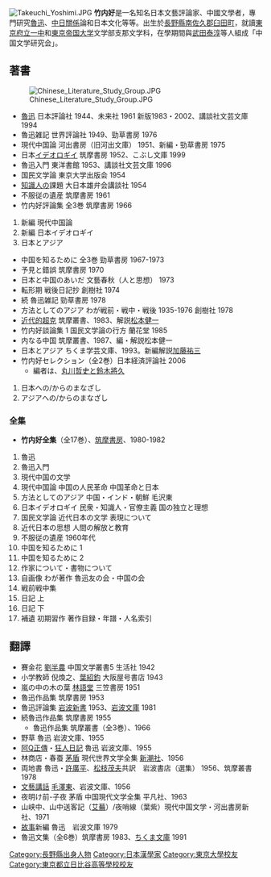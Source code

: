 {{expand|time=2017-01-04T07:07:02+00:00}}
{{unreferenced|time=2017-01-04T07:07:02+00:00}}
[[File:Takeuchi_Yoshimi.JPG|thumb]]
'''竹内好'''{{BD|1910年|10月2日|1977年|3月3日|}}是一名知名日本文藝評論家、中國文學者，專門研究[[魯迅|魯迅]]、[[中日關係|中日關係]]論和日本文化等等。出生於[[長野縣|長野縣]][[南佐久郡|南佐久郡]][[臼田町|臼田町]]，就讀[[東京都立日比谷高等學校|東京府立一中]]和[[東京帝国大学|東京帝国大学]]文学部支那文学科，在學期間與[[武田泰淳|武田泰淳]]等人組成「中国文学研究会」。
== 著書 ==
[[File:Chinese_Literature_Study_Group.JPG|thumb]]
*[[魯迅|魯迅]] 日本評論社 1944、未来社 1961 新版1983・2002、講談社文芸文庫 1994
*魯迅雑記 世界評論社 1949、勁草書房 1976
*現代中国論 河出書房（旧河出文庫） 1951、新編・勁草書房 1975
*日本[[イデオロギー|イデオロギイ]] 筑摩書房 1952、こぶし文庫 1999
*魯迅入門 東洋書館 1953、講談社文芸文庫 1996
*国民文学論 東京大学出版会 1954
*[[知識人|知識人]]の課題 大日本雄弁会講談社 1954
*不服従の遺産 筑摩書房 1961
*竹内好評論集 全3巻 筑摩書房 1966
#新編 現代中国論
#新編 日本イデオロギイ
#日本とアジア
*中国を知るために 全3巻 勁草書房 1967-1973
*予見と錯誤 筑摩書房 1970
*日本と中国のあいだ 文藝春秋（人と思想） 1973
*転形期 戦後日記抄 創樹社 1974
*続 魯迅雑記 勁草書房 1978
*方法としてのアジア わが戦前・戦中・戦後 1935-1976 創樹社 1978
*[[近代の超克|近代的超克]] 筑摩叢書、1983、解説[[松本健一|松本健一]]
*竹内好談論集 1 国民文学論の行方 蘭花堂 1985
*内なる中国 筑摩叢書、1987、編・解説松本健一
*日本とアジア ちくま学芸文庫、1993。新編解説[[加藤祐三|加藤祐三]]
*竹内好セレクション（全2巻）日本経済評論社 2006
**編者は、[[丸川哲史|丸川哲史]]と[[鈴木將久|鈴木將久]]
#日本への/からのまなざし
#アジアへの/からのまなざし

=== 全集 === 
*'''竹内好全集'''（全17巻）、[[筑摩書房|筑摩書房]]、1980-1982
#魯迅
#魯迅入門
#現代中国の文学
#現代中国論 中国の人民革命 中国革命と日本
#方法としてのアジア 中国・インド・朝鮮 毛沢東
#日本イデオロギイ 民衆・知識人・官僚主義 国の独立と理想
#国民文学論 近代日本の文学 表現について
#近代日本の思想 人間の解放と教育
#不服従の遺産 1960年代　
#中国を知るために 1
#中国を知るために 2
#作家について・書物について
#自画像 わが著作 魯迅友の会・中国の会
#戦前戦中集
#日記 上
#日記 下
#補遺 初期習作 著作目録・年譜・人名索引
== 翻譯 ==
*賽金花 [[劉半農|劉半農]] 中国文学叢書5 生活社 1942
*小学教師 倪煥之、[[葉紹鈞|葉紹鈞]] 大阪屋号書店 1943
*嵐の中の木の葉 [[林語堂|林語堂]] 三笠書房 1951
*魯迅作品集 筑摩書房 1953
*魯迅評論集 [[岩波新書|岩波新書]] 1953、[[岩波文庫|岩波文庫]] 1981
*続魯迅作品集 筑摩書房 1955
**魯迅作品集 筑摩叢書（全3巻）、1966
*野草 魯迅 岩波文庫、1955
*[[阿Q正傳|阿Q正傳]]・[[狂人日記|狂人日記]] 魯迅 岩波文庫、1955
*林商店・春蚕 [[茅盾|茅盾]] 現代世界文学全集 [[新潮社|新潮社]]、1956
*両地書 魯迅・[[許廣平|許廣平]]、[[松枝茂夫|松枝茂夫]]共訳　岩波書店（選集） 1956、筑摩叢書 1978
*[[文藝講話|文藝講話]] [[毛澤東|毛澤東]]、岩波文庫、1956
*夜明け前-子夜 茅盾 中国現代文学全集 平凡社、1963
*山峡中、山中送客記（[[艾蕪|艾蕪]]）/夜哨線（葉紫）現代中国文学・河出書房新社、1971
*[[故事|故事]]新編 魯迅　岩波文庫 1979
*魯迅文集（全6巻）筑摩書房 1983、[[ちくま文庫|ちくま文庫]] 1991
{{DEFAULTSORT:Takeuchi, Yoshimi}}
[[Category:長野縣出身人物|Category:長野縣出身人物]]
[[Category:日本漢學家|Category:日本漢學家]]
[[Category:東京大學校友|Category:東京大學校友]]
[[Category:東京都立日比谷高等學校校友|Category:東京都立日比谷高等學校校友]]